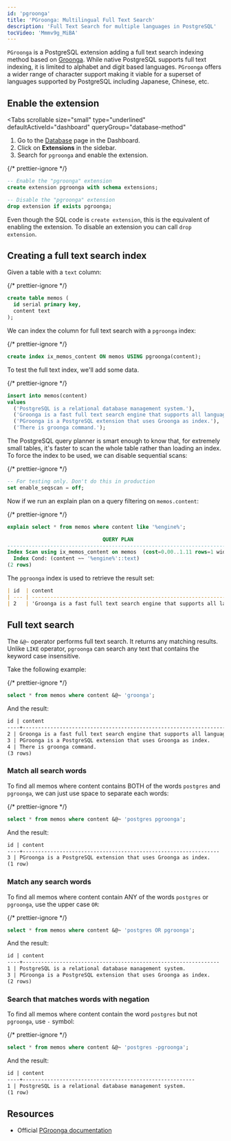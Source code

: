 ```yaml
---
id: 'pgroonga'
title: 'PGroonga: Multilingual Full Text Search'
description: 'Full Text Search for multiple languages in PostgreSQL'
tocVideo: 'Mmmv9g_MiBA'
---
```


`PGroonga` is a PostgreSQL extension adding a full text search indexing method based on [Groonga](https://groonga.org). While native PostgreSQL supports full text indexing, it is limited to alphabet and digit based languages. `PGroonga` offers a wider range of character support making it viable for a superset of languages supported by PostgreSQL including Japanese, Chinese, etc.

## Enable the extension

<Tabs
  scrollable
  size="small"
  type="underlined"
  defaultActiveId="dashboard"
  queryGroup="database-method"
>
<TabPanel id="dashboard" label="Dashboard">

1. Go to the [Database](https://supabase.com/dashboard/project/_/database/tables) page in the Dashboard.
2. Click on **Extensions** in the sidebar.
3. Search for `pgroonga` and enable the extension.

</TabPanel>
<TabPanel id="sql" label="SQL">

{/* prettier-ignore */}
```sql
-- Enable the "pgroonga" extension
create extension pgroonga with schema extensions;

-- Disable the "pgroonga" extension
drop extension if exists pgroonga;
```

Even though the SQL code is `create extension`, this is the equivalent of enabling the extension.
To disable an extension you can call `drop extension`.

</TabPanel>
</Tabs>

## Creating a full text search index

Given a table with a `text` column:

{/* prettier-ignore */}
```sql
create table memos (
  id serial primary key,
  content text
);
```

We can index the column for full text search with a `pgroonga` index:

{/* prettier-ignore */}
```sql
create index ix_memos_content ON memos USING pgroonga(content);
```

To test the full text index, we'll add some data.

{/* prettier-ignore */}
```sql
insert into memos(content)
values
  ('PostgreSQL is a relational database management system.'),
  ('Groonga is a fast full text search engine that supports all languages.'),
  ('PGroonga is a PostgreSQL extension that uses Groonga as index.'),
  ('There is groonga command.');
```

The PostgreSQL query planner is smart enough to know that, for extremely small tables, it's faster to scan the whole table rather than loading an index. To force the index to be used, we can disable sequential scans:

{/* prettier-ignore */}
```sql
-- For testing only. Don't do this in production
set enable_seqscan = off;
```

Now if we run an explain plan on a query filtering on `memos.content`:

{/* prettier-ignore */}
```sql
explain select * from memos where content like '%engine%';

                               QUERY PLAN
-----------------------------------------------------------------------------
Index Scan using ix_memos_content on memos  (cost=0.00..1.11 rows=1 width=36)
  Index Cond: (content ~~ '%engine%'::text)
(2 rows)
```

The `pgroonga` index is used to retrieve the result set:

```markdown
| id  | content                                                                  |
| --- | ------------------------------------------------------------------------ |
| 2   | 'Groonga is a fast full text search engine that supports all languages.' |
```

## Full text search

The `&@~` operator performs full text search. It returns any matching results. Unlike `LIKE` operator, `pgroonga` can search any text that contains the keyword case insensitive.

Take the following example:

{/* prettier-ignore */}
```sql
select * from memos where content &@~ 'groonga';
```

And the result:

```markdown
id | content  
----+------------------------------------------------------------------------
2 | Groonga is a fast full text search engine that supports all languages.
3 | PGroonga is a PostgreSQL extension that uses Groonga as index.
4 | There is groonga command.
(3 rows)
```

### Match all search words

To find all memos where content contains BOTH of the words `postgres` and `pgroonga`, we can just use space to separate each words:

{/* prettier-ignore */}
```sql
select * from memos where content &@~ 'postgres pgroonga';
```

And the result:

```markdown
id | content  
----+----------------------------------------------------------------
3 | PGroonga is a PostgreSQL extension that uses Groonga as index.
(1 row)
```

### Match any search words

To find all memos where content contain ANY of the words `postgres` or `pgroonga`, use the upper case `OR`:

{/* prettier-ignore */}
```sql
select * from memos where content &@~ 'postgres OR pgroonga';
```

And the result:

```markdown
id | content  
----+----------------------------------------------------------------
1 | PostgreSQL is a relational database management system.
3 | PGroonga is a PostgreSQL extension that uses Groonga as index.
(2 rows)
```

### Search that matches words with negation

To find all memos where content contain the word `postgres` but not `pgroonga`, use `-` symbol:

{/* prettier-ignore */}
```sql
select * from memos where content &@~ 'postgres -pgroonga';
```

And the result:

```markdown
id | content  
----+--------------------------------------------------------
1 | PostgreSQL is a relational database management system.
(1 row)
```

## Resources

- Official [PGroonga documentation](https://pgroonga.github.io/tutorial/)
